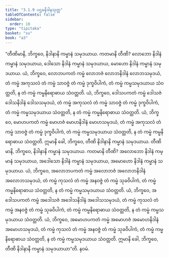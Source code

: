 ```yaml
---
title: "3.1.9 ပဌမနိဒါနသုတ္တ"
tableOfContents: false
sidebar:
  order: 10
type: "tipitaka"
basket: "su"
book: "a3"
---
```



<DynamicBreadcrumb />

<Division number="112" book="a3">

<Paragraph number="894" book="a3">
“တီဏိမာနိ, ဘိက္ခဝေ, နိဒါနာနိ ကမ္မာနံ သမုဒယာယ. ကတမာနိ တီဏိ? လောဘော နိဒါနံ ကမ္မာနံ သမုဒယာယ, ဒေါသော နိဒါနံ ကမ္မာနံ သမုဒယာယ, မောဟော နိဒါနံ ကမ္မာနံ သမုဒယာယ. ယံ, ဘိက္ခဝေ, လောဘပကတံ ကမ္မံ လောဘဇံ လောဘနိဒါနံ လောဘသမုဒယံ, တံ ကမ္မံ အကုသလံ တံ ကမ္မံ သာဝဇ္ဇံ တံ ကမ္မံ ဒုက္ခဝိပါကံ, တံ ကမ္မံ ကမ္မသမုဒယာယ သံဝတ္တတိ, န တံ ကမ္မံ ကမ္မနိရောဓာယ သံဝတ္တတိ. ယံ, ဘိက္ခဝေ, ဒေါသပကတံ ကမ္မံ ဒေါသဇံ ဒေါသနိဒါနံ ဒေါသသမုဒယံ, တံ ကမ္မံ အကုသလံ တံ ကမ္မံ သာဝဇ္ဇံ တံ ကမ္မံ ဒုက္ခဝိပါကံ, တံ ကမ္မံ ကမ္မသမုဒယာယ သံဝတ္တတိ, န တံ ကမ္မံ ကမ္မနိရောဓာယ သံဝတ္တတိ. ယံ, ဘိက္ခဝေ, မောဟပကတံ ကမ္မံ မောဟဇံ မောဟနိဒါနံ မောဟသမုဒယံ, တံ ကမ္မံ အကုသလံ တံ ကမ္မံ သာဝဇ္ဇံ တံ ကမ္မံ ဒုက္ခဝိပါကံ, တံ ကမ္မံ ကမ္မသမုဒယာယ သံဝတ္တတိ, န တံ ကမ္မံ ကမ္မနိရောဓာယ သံဝတ္တတိ. ဣမာနိ ခေါ, ဘိက္ခဝေ, တီဏိ နိဒါနာနိ ကမ္မာနံ သမုဒယာယ.
</Paragraph>

<Paragraph number="895" book="a3">
တီဏိမာနိ, ဘိက္ခဝေ, နိဒါနာနိ ကမ္မာနံ သမုဒယာယ. ကတမာနိ တီဏိ? အလောဘော နိဒါနံ ကမ္မာနံ သမုဒယာယ, အဒေါသော နိဒါနံ ကမ္မာနံ သမုဒယာယ, အမောဟော နိဒါနံ ကမ္မာနံ သမုဒယာယ. ယံ, ဘိက္ခဝေ, အလောဘပကတံ ကမ္မံ အလောဘဇံ အလောဘနိဒါနံ အလောဘသမုဒယံ, တံ ကမ္မံ ကုသလံ တံ ကမ္မံ အနဝဇ္ဇံ တံ ကမ္မံ သုခဝိပါကံ, တံ ကမ္မံ ကမ္မနိရောဓာယ သံဝတ္တတိ, န တံ ကမ္မံ ကမ္မသမုဒယာယ သံဝတ္တတိ. ယံ, ဘိက္ခဝေ, အဒေါသပကတံ ကမ္မံ အဒေါသဇံ အဒေါသနိဒါနံ အဒေါသသမုဒယံ, တံ ကမ္မံ ကုသလံ တံ ကမ္မံ အနဝဇ္ဇံ တံ ကမ္မံ သုခဝိပါကံ, တံ ကမ္မံ ကမ္မနိရောဓာယ သံဝတ္တတိ, န တံ ကမ္မံ ကမ္မသမုဒယာယ သံဝတ္တတိ. ယံ, ဘိက္ခဝေ, အမောဟပကတံ ကမ္မံ အမောဟဇံ အမောဟနိဒါနံ အမောဟသမုဒယံ, တံ ကမ္မံ ကုသလံ တံ ကမ္မံ အနဝဇ္ဇံ တံ ကမ္မံ သုခဝိပါကံ, တံ ကမ္မံ ကမ္မနိရောဓာယ သံဝတ္တတိ, န တံ ကမ္မံ ကမ္မသမုဒယာယ သံဝတ္တတိ. ဣမာနိ ခေါ, ဘိက္ခဝေ, တီဏိ နိဒါနာနိ ကမ္မာနံ သမုဒယာယာ”တိ.

</Paragraph>
</Division>

<Paragraph number="896" type="center" book="a3">
နဝမံ.
</Paragraph>